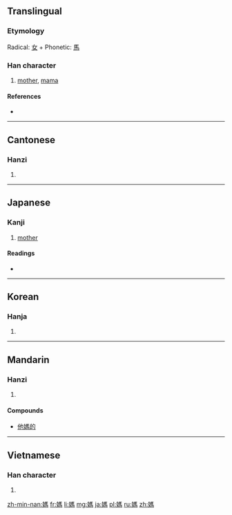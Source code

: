 {{also|妈}}
==Translingual==

===Etymology===
Radical: [[女]] + Phonetic: [[馬]]

===Han character===
{{Han char|rn=38|rad=女|as=10|sn=13|four=4142<sub>7</sub>|canj=女尸手火 (VSQF)|ids=⿰[[女]][[馬]]}}

# [[mother]], [[mama]]

====References====
* {{Han ref|kx=0268.210|dkj=06590|dj=0535.400|hdz=21070.120|uh=5ABD|ud=23229|bh=B6FD|bd=46845}}

----

==Cantonese==

===Hanzi===
{{yue-hanzi|jyut=[[maa1]], [[maa2]], [[maa5]]|y=ma1, ma2, ma5|sim=妈}}

# {{rfdef|lang=yue|sort=女10}}

----

==Japanese==

===Kanji===
{{ja-kanji|grade=|rs=女10}}

# [[mother]]

====Readings====
* {{ja-readings|on=[[ぼ]] (bo), [[も]] (mo)|kun=[[はは]] (haha)}}

----

==Korean==

===Hanja===
{{ko-hanja|hangeul=마|rv=ma|mr=ma}}

# {{rfdef|lang=ko|sort=女10}}

----

==Mandarin==

===Hanzi===
{{cmn-hanzi|sim=妈|pin=[[mā]] ([[ma1]])|wg=ma<sup>1</sup>}}

# {{rfdef|lang=cmn|sort=女10}}

====Compounds====
* {{qualifier|vulgar}} [[他媽的]]

----

==Vietnamese==

===Han character===
{{vi-hantu|[[mụ]], [[má]], [[mã]], [[mợ]], [[ma]]|rs=女10}}

# {{rfdef|lang=vi|sort=女10}}

[[zh-min-nan:媽]]
[[fr:媽]]
[[li:媽]]
[[mg:媽]]
[[ja:媽]]
[[pl:媽]]
[[ru:媽]]
[[zh:媽]]
